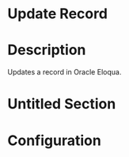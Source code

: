 ﻿# Update Record

# Description

Updates a record in Oracle Eloqua.

# Untitled Section

# Configuration
